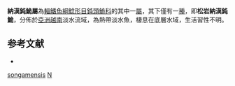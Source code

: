 {{Speciesbox
| taxon = Nahangbagrus songamensis
| binomial_authority = [[Nguyen|Nguyen]] & [[Vo|Vo]], 2005
| name = 松岩納漢鈍鮠
| status = NE
| status_system = IUCN3.1
}}
'''納漢鈍鮠屬'''為[[輻鰭魚綱|輻鰭魚綱]][[鯰形目|鯰形目]][[鈍頭鮠科|鈍頭鮠科]]的其中一[[屬|屬]]，其下僅有一[[種|種]]，即'''松岩納漢鈍鮠'''，分佈於[[亞洲|亞洲]][[越南|越南]]淡水流域，為熱帶淡水魚，棲息在底層水域，生活習性不明。

== 参考文献 ==
*{{FishBase_species|genus=Nahangbagrus|species=songamensis |year=2015|month=4}}
{{Taxonbar}}
[[Category:納漢鈍鮠屬|songamensis]]
[[Category:2005年描述的鱼类|N]]